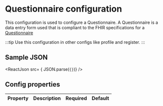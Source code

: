 
# Questionnaire configuration

This configuration is used to configure a Questionnaire. A Questionnaire is a data entry form used that is compliant to the FHIR specifications for a [Questionnaire](https://www.hl7.org/FHIR/questionnaire.html)

:::tip
Use this configuration in other configs like profile and register.
:::

## Sample JSON

<ReactJson src= { JSON.parse(`{}`)} />

## Config properties

|Property | Description | Required | Default |
|--|--|:--:|:--:|
